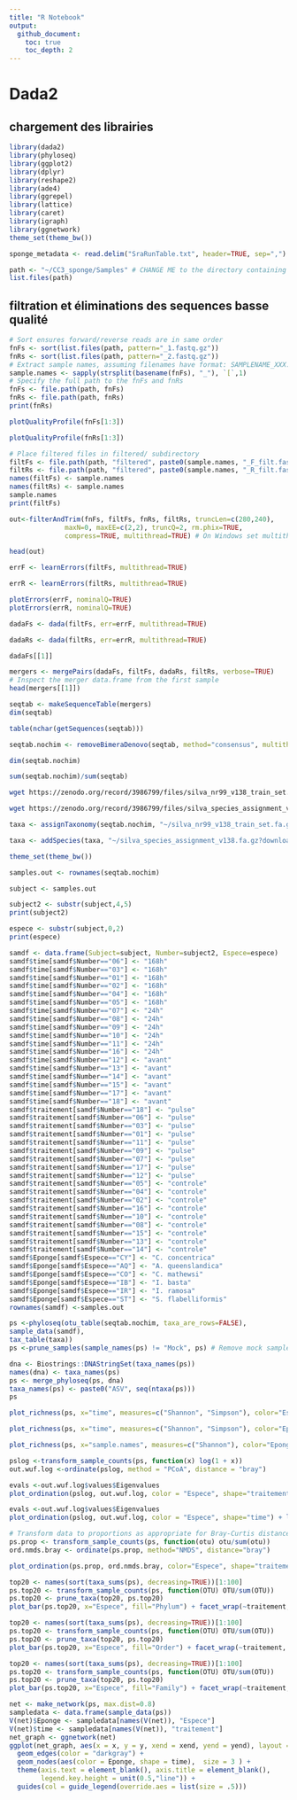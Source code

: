 ```yaml
---
title: "R Notebook"
output: 
  github_document:
    toc: true
    toc_depth: 2
---
```

# Dada2
## chargement des librairies
```r
library(dada2)
library(phyloseq)
library(ggplot2)
library(dplyr)
library(reshape2)
library(ade4)
library(ggrepel)
library(lattice)
library(caret)
library(igraph)
library(ggnetwork)
theme_set(theme_bw())
```

```r
sponge_metadata <- read.delim("SraRunTable.txt", header=TRUE, sep=",")
```

```r
path <- "~/CC3_sponge/Samples" # CHANGE ME to the directory containing the fastq files after unzipping.
list.files(path)
```
## filtration et éliminations des sequences basse qualité
```r
# Sort ensures forward/reverse reads are in same order
fnFs <- sort(list.files(path, pattern="_1.fastq.gz"))
fnRs <- sort(list.files(path, pattern="_2.fastq.gz"))
# Extract sample names, assuming filenames have format: SAMPLENAME_XXX.fastq
sample.names <- sapply(strsplit(basename(fnFs), "_"), `[`,1)
# Specify the full path to the fnFs and fnRs
fnFs <- file.path(path, fnFs)
fnRs <- file.path(path, fnRs)
print(fnRs)
```


```r
plotQualityProfile(fnFs[1:3])
```

```r
plotQualityProfile(fnRs[1:3])
```
```r
# Place filtered files in filtered/ subdirectory
filtFs <- file.path(path, "filtered", paste0(sample.names, "_F_filt.fastq.gz"))
filtRs <- file.path(path, "filtered", paste0(sample.names, "_R_filt.fastq.gz"))
names(filtFs) <- sample.names
names(filtRs) <- sample.names
sample.names
print(filtFs)
```

```r
out<-filterAndTrim(fnFs, filtFs, fnRs, filtRs, truncLen=c(280,240),
              maxN=0, maxEE=c(2,2), truncQ=2, rm.phix=TRUE,
              compress=TRUE, multithread=TRUE) # On Windows set multithread=FALSE
```
```r
head(out)
```

```r
errF <- learnErrors(filtFs, multithread=TRUE)
```

```r
errR <- learnErrors(filtRs, multithread=TRUE)
```

```r
plotErrors(errF, nominalQ=TRUE)
plotErrors(errR, nominalQ=TRUE)
```

```r
dadaFs <- dada(filtFs, err=errF, multithread=TRUE)
```

```r
dadaRs <- dada(filtRs, err=errR, multithread=TRUE)
```

```r
dadaFs[[1]]
```

```r
mergers <- mergePairs(dadaFs, filtFs, dadaRs, filtRs, verbose=TRUE)
# Inspect the merger data.frame from the first sample
head(mergers[[1]])
```
```r
seqtab <- makeSequenceTable(mergers)
dim(seqtab)
```

```r
table(nchar(getSequences(seqtab)))
```


```r
seqtab.nochim <- removeBimeraDenovo(seqtab, method="consensus", multithread=TRUE, verbose=TRUE)
```

```r
dim(seqtab.nochim)
```

```r
sum(seqtab.nochim)/sum(seqtab)
```


```bash
wget https://zenodo.org/record/3986799/files/silva_nr99_v138_train_set.fa.gz?download=1
```

```bash
wget https://zenodo.org/record/3986799/files/silva_species_assignment_v138.fa.gz?download=1
```

```r
taxa <- assignTaxonomy(seqtab.nochim, "~/silva_nr99_v138_train_set.fa.gz?download=1", multithread=TRUE)
```

```r
taxa <- addSpecies(taxa, "~/silva_species_assignment_v138.fa.gz?download=1")
```

```r
theme_set(theme_bw())
```
```r
samples.out <- rownames(seqtab.nochim)
```
```r
subject <- samples.out
```

```r
subject2 <- substr(subject,4,5)
print(subject2)
```
```r
espece <- substr(subject,0,2)
print(espece)
```

```r
samdf <- data.frame(Subject=subject, Number=subject2, Espece=espece)
samdf$time[samdf$Number=="06"] <- "168h"
samdf$time[samdf$Number=="03"] <- "168h"
samdf$time[samdf$Number=="01"] <- "168h"
samdf$time[samdf$Number=="02"] <- "168h"
samdf$time[samdf$Number=="04"] <- "168h"
samdf$time[samdf$Number=="05"] <- "168h"
samdf$time[samdf$Number=="07"] <- "24h"
samdf$time[samdf$Number=="08"] <- "24h"
samdf$time[samdf$Number=="09"] <- "24h"
samdf$time[samdf$Number=="10"] <- "24h"
samdf$time[samdf$Number=="11"] <- "24h"
samdf$time[samdf$Number=="16"] <- "24h"
samdf$time[samdf$Number=="12"] <- "avant"
samdf$time[samdf$Number=="13"] <- "avant"
samdf$time[samdf$Number=="14"] <- "avant"
samdf$time[samdf$Number=="15"] <- "avant"
samdf$time[samdf$Number=="17"] <- "avant"
samdf$time[samdf$Number=="18"] <- "avant"
samdf$traitement[samdf$Number=="18"] <- "pulse"
samdf$traitement[samdf$Number=="06"] <- "pulse"
samdf$traitement[samdf$Number=="03"] <- "pulse"
samdf$traitement[samdf$Number=="01"] <- "pulse"
samdf$traitement[samdf$Number=="11"] <- "pulse"
samdf$traitement[samdf$Number=="09"] <- "pulse"
samdf$traitement[samdf$Number=="07"] <- "pulse"
samdf$traitement[samdf$Number=="17"] <- "pulse"
samdf$traitement[samdf$Number=="12"] <- "pulse"
samdf$traitement[samdf$Number=="05"] <- "controle"
samdf$traitement[samdf$Number=="04"] <- "controle"
samdf$traitement[samdf$Number=="02"] <- "controle"
samdf$traitement[samdf$Number=="16"] <- "controle"
samdf$traitement[samdf$Number=="10"] <- "controle"
samdf$traitement[samdf$Number=="08"] <- "controle"
samdf$traitement[samdf$Number=="15"] <- "controle"
samdf$traitement[samdf$Number=="13"] <- "controle"
samdf$traitement[samdf$Number=="14"] <- "controle"
samdf$Eponge[samdf$Espece=="CY"] <- "C. concentrica"
samdf$Eponge[samdf$Espece=="AQ"] <- "A. queenslandica"
samdf$Eponge[samdf$Espece=="CO"] <- "C. mathewsi"
samdf$Eponge[samdf$Espece=="IB"] <- "I. basta"
samdf$Eponge[samdf$Espece=="IR"] <- "I. ramosa"
samdf$Eponge[samdf$Espece=="ST"] <- "S. flabelliformis"
rownames(samdf) <-samples.out
```



```r
ps <-phyloseq(otu_table(seqtab.nochim, taxa_are_rows=FALSE),
sample_data(samdf),
tax_table(taxa))
ps <-prune_samples(sample_names(ps) != "Mock", ps) # Remove mock sample
```

```r
dna <- Biostrings::DNAStringSet(taxa_names(ps))
names(dna) <- taxa_names(ps)
ps <- merge_phyloseq(ps, dna)
taxa_names(ps) <- paste0("ASV", seq(ntaxa(ps)))
ps
```

```r
plot_richness(ps, x="time", measures=c("Shannon", "Simpson"), color="Espece")
```

```r
plot_richness(ps, x="time", measures=c("Shannon", "Simpson"), color="Eponge", shape = "traitement")
```
```r
plot_richness(ps, x="sample.names", measures=c("Shannon"), color="Eponge", shape = "traitement")
```

```r
pslog <-transform_sample_counts(ps, function(x) log(1 + x))
out.wuf.log <-ordinate(pslog, method = "PCoA", distance = "bray")
```
```r
evals <-out.wuf.log$values$Eigenvalues
plot_ordination(pslog, out.wuf.log, color = "Espece", shape="traitement") + labs(col = "Espece",shape="traitement")
```
```r
evals <-out.wuf.log$values$Eigenvalues
plot_ordination(pslog, out.wuf.log, color = "Espece", shape="time") + labs(col = "Espece",shape="time")
```

```r
# Transform data to proportions as appropriate for Bray-Curtis distances
ps.prop <- transform_sample_counts(ps, function(otu) otu/sum(otu))
ord.nmds.bray <- ordinate(ps.prop, method="NMDS", distance="bray")
```
```r
plot_ordination(ps.prop, ord.nmds.bray, color="Espece", shape="traitement", title="Bray NMDS")
```
```r
top20 <- names(sort(taxa_sums(ps), decreasing=TRUE))[1:100]
ps.top20 <- transform_sample_counts(ps, function(OTU) OTU/sum(OTU))
ps.top20 <- prune_taxa(top20, ps.top20)
plot_bar(ps.top20, x="Espece", fill="Phylum") + facet_wrap(~traitement, scales="free_x")

```

```r
top20 <- names(sort(taxa_sums(ps), decreasing=TRUE))[1:100]
ps.top20 <- transform_sample_counts(ps, function(OTU) OTU/sum(OTU))
ps.top20 <- prune_taxa(top20, ps.top20)
plot_bar(ps.top20, x="Espece", fill="Order") + facet_wrap(~traitement, scales="free_x")

```

```r
top20 <- names(sort(taxa_sums(ps), decreasing=TRUE))[1:100]
ps.top20 <- transform_sample_counts(ps, function(OTU) OTU/sum(OTU))
ps.top20 <- prune_taxa(top20, ps.top20)
plot_bar(ps.top20, x="Espece", fill="Family") + facet_wrap(~traitement, scales="free_x")

```


```r
net <- make_network(ps, max.dist=0.8)
sampledata <- data.frame(sample_data(ps))
V(net)$Eponge <- sampledata[names(V(net)), "Espece"]
V(net)$time <- sampledata[names(V(net)), "traitement"]
net_graph <- ggnetwork(net)
ggplot(net_graph, aes(x = x, y = y, xend = xend, yend = yend), layout = "fruchtermanreingold") +
  geom_edges(color = "darkgray") +
  geom_nodes(aes(color = Eponge, shape = time),  size = 3 ) +
  theme(axis.text = element_blank(), axis.title = element_blank(),
        legend.key.height = unit(0.5,"line")) +
  guides(col = guide_legend(override.aes = list(size = .5)))
```